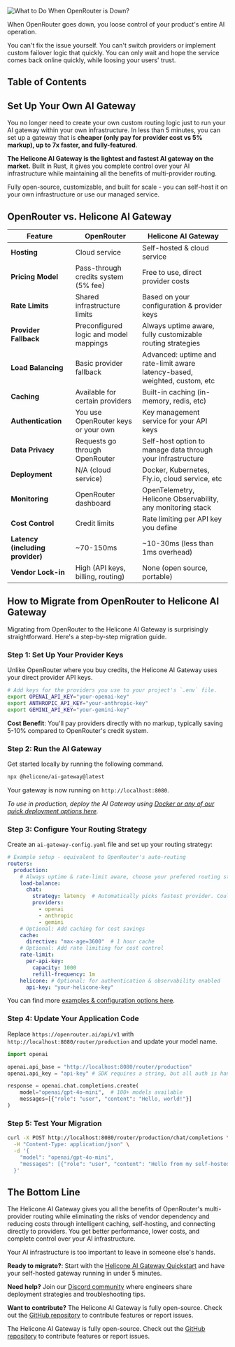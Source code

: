 
![What to Do When OpenRouter is Down?](/static/blog/openrouter-down/thumbnail.webp)

When OpenRouter goes down, you loose control of your product's entire AI operation.

You can't fix the issue yourself. You can't switch providers or implement custom failover logic that quickly. You can only wait and hope the service comes back online quickly, while loosing your users' trust.

## Table of Contents

## Set Up Your Own AI Gateway

You no longer need to create your own custom routing logic just to run your AI gateway within your own infrastructure. In less than 5 minutes, you can set up a gateway that is **cheaper (only pay for provider cost vs 5% markup), up to 7x faster, and fully-featured**.

**The Helicone AI Gateway is the lightest and fastest AI gateway on the market.** Built in Rust, it gives you complete control over your AI infrastructure while maintaining all the benefits of multi-provider routing.

Fully open-source, customizable, and built for scale - you can self-host it on your own infrastructure or use our managed service.

## OpenRouter vs. Helicone AI Gateway

| Feature | OpenRouter | Helicone AI Gateway |
| --- | --- | --- |
| **Hosting** | Cloud service | Self-hosted & cloud service |
| **Pricing Model** | Pass-through credits system (5% fee) | Free to use, direct provider costs |
| **Rate Limits** | Shared infrastructure limits| Based on your configuration & provider keys |
| **Provider Fallback** | Preconfigured logic and model mappings | Always uptime aware, fully customizable routing strategies |
| **Load Balancing** | Basic provider fallback | Advanced: uptime and rate-limit aware latency-based, weighted, custom, etc |
| **Caching** | Available for certain providers | Built-in caching (in-memory, redis, etc) |
| **Authentication** | You use OpenRouter keys or your own | Key management service for your API keys |
| **Data Privacy** | Requests go through OpenRouter | Self-host option to manage data through your infrastructure |
| **Deployment** | N/A (cloud service) | Docker, Kubernetes, Fly.io, cloud service, etc |
| **Monitoring** | OpenRouter dashboard | OpenTelemetry, Helicone Observability, any monitoring stack |
| **Cost Control** | Credit limits | Rate limiting per API key you define |
| **Latency (including provider)** | ~70-150ms | ~10-30ms (less than 1ms overhead) |
| **Vendor Lock-in** | High (API keys, billing, routing) | None (open source, portable) |

## How to Migrate from OpenRouter to Helicone AI Gateway

Migrating from OpenRouter to the Helicone AI Gateway is surprisingly straightforward. Here's a step-by-step migration guide.

### Step 1: Set Up Your Provider Keys

Unlike OpenRouter where you buy credits, the Helicone AI Gateway uses your direct provider API keys.

```bash
# Add keys for the providers you use to your project's `.env` file.
export OPENAI_API_KEY="your-openai-key"
export ANTHROPIC_API_KEY="your-anthropic-key"
export GEMINI_API_KEY="your-gemini-key"
```

**Cost Benefit**: You'll pay providers directly with no markup, typically saving 5-10% compared to OpenRouter's credit system.

### Step 2: Run the AI Gateway

Get started locally by running the following command.

```bash
npx @helicone/ai-gateway@latest
```

Your gateway is now running on `http://localhost:8080`.

_To use in production, deploy the AI Gateway using [Docker or any of our quick deployment options here](https://docs.helicone.ai/ai-gateway/deployment)._

### Step 3: Configure Your Routing Strategy

Create an `ai-gateway-config.yaml` file and set up your routing strategy:

```yaml
# Example setup - equivalent to OpenRouter's auto-routing
routers:
  production:
    # Always uptime & rate-limit aware, choose your prefered routing strategy
    load-balance:
      chat:
        strategy: latency  # Automatically picks fastest provider. Could also be weighted, custom, etc.
        providers:
          - openai
          - anthropic
          - gemini
    # Optional: Add caching for cost savings
    cache:
      directive: "max-age=3600"  # 1 hour cache
    # Optional: Add rate limiting for cost control
    rate-limit:
      per-api-key:
        capacity: 1000
        refill-frequency: 1m
    helicone: # Optional: for authentication & observability enabled
      api-key: "your-helicone-key"
```

You can find more [examples & configuration options here](https://docs.helicone.ai/ai-gateway/config).

### Step 4: Update Your Application Code

Replace `https://openrouter.ai/api/v1` with `http://localhost:8080/router/production` and update your model name.

```python
import openai

openai.api_base = "http://localhost:8080/router/production"
openai.api_key = "api-key" # SDK requires a string, but all auth is handled by the gateway

response = openai.chat.completions.create(
    model="openai/gpt-4o-mini",  # 100+ models available
    messages=[{"role": "user", "content": "Hello, world!"}]
)
```

### Step 5: Test Your Migration


```bash
curl -X POST http://localhost:8080/router/production/chat/completions \
  -H "Content-Type: application/json" \
  -d '{
    "model": "openai/gpt-4o-mini",
    "messages": [{"role": "user", "content": "Hello from my self-hosted gateway!"}]
  }'
```

## The Bottom Line

The Helicone AI Gateway gives you all the benefits of OpenRouter's multi-provider routing while eliminating the risks of vendor dependency and reducing costs through intelligent caching, self-hosting, and connecting directly to providers. You get better performance, lower costs, and complete control over your AI infrastructure.

Your AI infrastructure is too important to leave in someone else's hands.

**Ready to migrate?**: Start with the [Helicone AI Gateway Quickstart](https://docs.helicone.ai/ai-gateway/quickstart) and have your self-hosted gateway running in under 5 minutes.

**Need help?** Join our [Discord community](https://discord.gg/7aSCGCGUeu) where engineers share deployment strategies and troubleshooting tips.

**Want to contribute?** The Helicone AI Gateway is fully open-source. Check out the [GitHub repository](https://github.com/helicone/ai-gateway) to contribute features or report issues.

The Helicone AI Gateway is fully open-source. Check out the [GitHub repository](https://github.com/helicone/ai-gateway) to contribute features or report issues.
